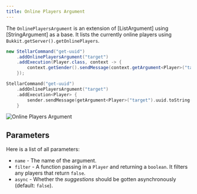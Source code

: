 ```yaml
---
title: Online Players Argument
---
```


The `OnlinePlayersArgument` is an extension of [ListArgument] using [StringArgument] as a base. It lists the currently online players using `Bukkit.getServer().getOnlinePlayers`.


```java tab="Java"
new StellarCommand("get-uuid")
    .addOnlinePlayersArgument("target")
    .addExecution(Player.class, context -> {
        context.getSender().sendMessage(context.getArgument<Player>("target").getUUID().toString())
    });
```
```kotlin tab="Kotlin"
StellarCommand("get-uuid")
    .addOnlinePlayersArgument("target")
    .addExecution<Player> {
        sender.sendMessage(getArgument<Player>("target").uuid.toString())
    }
```

![Online Players Argument](https://cdn.undefinedcreations.com/stellar/gifs/list/online_players.gif)

## Parameters

Here is a list of all parameters:

* `name` - The name of the argument.
* `filter` - A function passing in a `Player` and returning a `boolean`. It filters any players that return `false`.
* `async` - Whether the _suggestions_ should be gotten asynchronously (default: `false`).